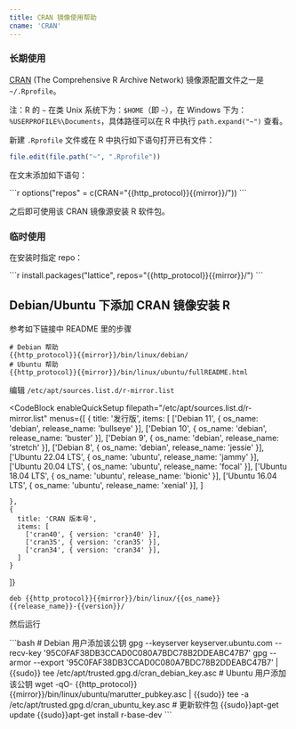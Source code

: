```yaml
---
title: CRAN 镜像使用帮助
cname: 'CRAN'
---
```


### 长期使用

[CRAN](https://cran.r-project.org/) (The Comprehensive R Archive Network) 镜像源配置文件之一是 `~/.Rprofile`。

注：R 的 `~` 在类 Unix 系统下为：`$HOME`（即 `~`），在 Windows 下为：`%USERPROFILE%\Documents`，具体路径可以在 R 中执行 `path.expand("~")` 查看。

新建 `.Rprofile` 文件或在 R 中执行如下语句打开已有文件：

```r
file.edit(file.path("~", ".Rprofile"))
```

在文末添加如下语句：

<CodeBlock>
```r
options("repos" = c(CRAN="{{http_protocol}}{{mirror}}/"))
```
</CodeBlock>

之后即可使用该 CRAN 镜像源安装 R 软件包。

### 临时使用

在安装时指定 repo：

<CodeBlock>
```r
install.packages("lattice", repos="{{http_protocol}}{{mirror}}/")
```
</CodeBlock>

## Debian/Ubuntu 下添加 CRAN 镜像安装 R

参考如下链接中 README 里的步骤

<CodeBlock>

```
# Debian 帮助
{{http_protocol}}{{mirror}}/bin/linux/debian/
# Ubuntu 帮助
{{http_protocol}}{{mirror}}/bin/linux/ubuntu/fullREADME.html
```

</CodeBlock>

编辑 `/etc/apt/sources.list.d/r-mirror.list`

<CodeBlock
  enableQuickSetup
  filepath="/etc/apt/sources.list.d/r-mirror.list"
  menus={[
    {
      title: '发行版',
      items: [
        ['Debian 11', { os_name: 'debian', release_name: 'bullseye' }],
        ['Debian 10', { os_name: 'debian', release_name: 'buster' }],
        ['Debian 9', { os_name: 'debian', release_name: 'stretch' }],
        ['Debian 8', { os_name: 'debian', release_name: 'jessie' }],
        ['Ubuntu 22.04 LTS', { os_name: 'ubuntu', release_name: 'jammy' }],
        ['Ubuntu 20.04 LTS', { os_name: 'ubuntu', release_name: 'focal' }],
        ['Ubuntu 18.04 LTS', { os_name: 'ubuntu', release_name: 'bionic' }],
        ['Ubuntu 16.04 LTS', { os_name: 'ubuntu', release_name: 'xenial' }],
      ]

    },
    {
      title: 'CRAN 版本号',
      items: [
        ['cran40', { version: 'cran40' }],
        ['cran35', { version: 'cran35' }],
        ['cran34', { version: 'cran34' }],
      ]
    }
  ]}
>

```properties
deb {{http_protocol}}{{mirror}}/bin/linux/{{os_name}} {{release_name}}-{{version}}/
```

</CodeBlock>

然后运行


<CodeBlock>
```bash
# Debian 用户添加该公钥
gpg --keyserver keyserver.ubuntu.com --recv-key '95C0FAF38DB3CCAD0C080A7BDC78B2DDEABC47B7'
gpg --armor --export '95C0FAF38DB3CCAD0C080A7BDC78B2DDEABC47B7' | {{sudo}} tee /etc/apt/trusted.gpg.d/cran_debian_key.asc
# Ubuntu 用户添加该公钥
wget -qO- {{http_protocol}}{{mirror}}/bin/linux/ubuntu/marutter_pubkey.asc | {{sudo}} tee -a /etc/apt/trusted.gpg.d/cran_ubuntu_key.asc
# 更新软件包
{{sudo}}apt-get update
{{sudo}}apt-get install r-base-dev
```
</CodeBlock>
